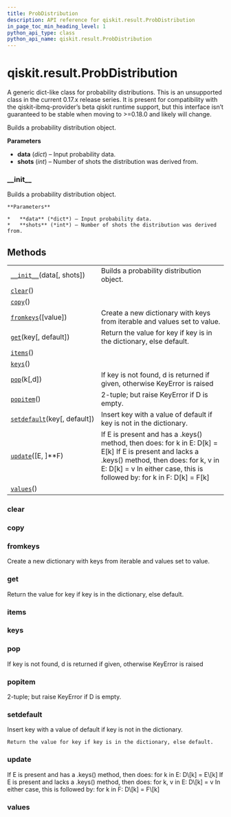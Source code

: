 ```yaml
---
title: ProbDistribution
description: API reference for qiskit.result.ProbDistribution
in_page_toc_min_heading_level: 1
python_api_type: class
python_api_name: qiskit.result.ProbDistribution
---
```


# qiskit.result.ProbDistribution

<Class id="qiskit.result.ProbDistribution" isDedicatedPage={true} github="https://github.com/qiskit/qiskit/tree/stable/0.17/qiskit/result/distributions/probability.py" signature="ProbDistribution(data, shots=None)">
  A generic dict-like class for probability distributions.

  <Admonition title="Warning" type="caution">
    This is an unsupported class in the current 0.17.x release series. It is present for compatibility with the qiskit-ibmq-provider’s beta qiskit runtime support, but this interface isn’t guaranteed to be stable when moving to >=0.18.0 and likely will change.
  </Admonition>

  Builds a probability distribution object.

  **Parameters**

  *   **data** (*dict*) – Input probability data.
  *   **shots** (*int*) – Number of shots the distribution was derived from.

  ### \_\_init\_\_

  <Function id="qiskit.result.ProbDistribution.__init__" signature="__init__(data, shots=None)">
    Builds a probability distribution object.

    **Parameters**

    *   **data** (*dict*) – Input probability data.
    *   **shots** (*int*) – Number of shots the distribution was derived from.
  </Function>

  ## Methods

  |                                                                                                                         |                                                                                                                                                                                                                               |
  | ----------------------------------------------------------------------------------------------------------------------- | ----------------------------------------------------------------------------------------------------------------------------------------------------------------------------------------------------------------------------- |
  | [`__init__`](#qiskit.result.ProbDistribution.__init__ "qiskit.result.ProbDistribution.__init__")(data\[, shots])        | Builds a probability distribution object.                                                                                                                                                                                     |
  | [`clear`](#qiskit.result.ProbDistribution.clear "qiskit.result.ProbDistribution.clear")()                               |                                                                                                                                                                                                                               |
  | [`copy`](#qiskit.result.ProbDistribution.copy "qiskit.result.ProbDistribution.copy")()                                  |                                                                                                                                                                                                                               |
  | [`fromkeys`](#qiskit.result.ProbDistribution.fromkeys "qiskit.result.ProbDistribution.fromkeys")(\[value])              | Create a new dictionary with keys from iterable and values set to value.                                                                                                                                                      |
  | [`get`](#qiskit.result.ProbDistribution.get "qiskit.result.ProbDistribution.get")(key\[, default])                      | Return the value for key if key is in the dictionary, else default.                                                                                                                                                           |
  | [`items`](#qiskit.result.ProbDistribution.items "qiskit.result.ProbDistribution.items")()                               |                                                                                                                                                                                                                               |
  | [`keys`](#qiskit.result.ProbDistribution.keys "qiskit.result.ProbDistribution.keys")()                                  |                                                                                                                                                                                                                               |
  | [`pop`](#qiskit.result.ProbDistribution.pop "qiskit.result.ProbDistribution.pop")(k\[,d])                               | If key is not found, d is returned if given, otherwise KeyError is raised                                                                                                                                                     |
  | [`popitem`](#qiskit.result.ProbDistribution.popitem "qiskit.result.ProbDistribution.popitem")()                         | 2-tuple; but raise KeyError if D is empty.                                                                                                                                                                                    |
  | [`setdefault`](#qiskit.result.ProbDistribution.setdefault "qiskit.result.ProbDistribution.setdefault")(key\[, default]) | Insert key with a value of default if key is not in the dictionary.                                                                                                                                                           |
  | [`update`](#qiskit.result.ProbDistribution.update "qiskit.result.ProbDistribution.update")(\[E, ]\*\*F)                 | If E is present and has a .keys() method, then does: for k in E: D\[k] = E\[k] If E is present and lacks a .keys() method, then does: for k, v in E: D\[k] = v In either case, this is followed by: for k in F: D\[k] = F\[k] |
  | [`values`](#qiskit.result.ProbDistribution.values "qiskit.result.ProbDistribution.values")()                            |                                                                                                                                                                                                                               |

  ### clear

  <Function id="qiskit.result.ProbDistribution.clear" signature="clear() → None. Remove all items from D." />

  ### copy

  <Function id="qiskit.result.ProbDistribution.copy" signature="copy() → a shallow copy of D" />

  ### fromkeys

  <Function id="qiskit.result.ProbDistribution.fromkeys" signature="fromkeys(value=None, /)">
    Create a new dictionary with keys from iterable and values set to value.
  </Function>

  ### get

  <Function id="qiskit.result.ProbDistribution.get" signature="get(key, default=None, /)">
    Return the value for key if key is in the dictionary, else default.
  </Function>

  ### items

  <Function id="qiskit.result.ProbDistribution.items" signature="items() → a set-like object providing a view on D’s items" />

  ### keys

  <Function id="qiskit.result.ProbDistribution.keys" signature="keys() → a set-like object providing a view on D’s keys" />

  ### pop

  <Function id="qiskit.result.ProbDistribution.pop" signature="pop(k[, d]) → v, remove specified key and return the corresponding value.">
    If key is not found, d is returned if given, otherwise KeyError is raised
  </Function>

  ### popitem

  <Function id="qiskit.result.ProbDistribution.popitem" signature="popitem() → (k, v), remove and return some (key, value) pair as a">
    2-tuple; but raise KeyError if D is empty.
  </Function>

  ### setdefault

  <Function id="qiskit.result.ProbDistribution.setdefault" signature="setdefault(key, default=None, /)">
    Insert key with a value of default if key is not in the dictionary.

    Return the value for key if key is in the dictionary, else default.
  </Function>

  ### update

  <Function id="qiskit.result.ProbDistribution.update" signature="update([E, ]**F) → None. Update D from dict/iterable E and F.">
    If E is present and has a .keys() method, then does: for k in E: D\[k] = E\[k] If E is present and lacks a .keys() method, then does: for k, v in E: D\[k] = v In either case, this is followed by: for k in F: D\[k] = F\[k]
  </Function>

  ### values

  <Function id="qiskit.result.ProbDistribution.values" signature="values() → an object providing a view on D’s values" />
</Class>

